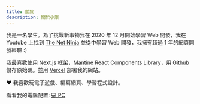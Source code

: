 ```yaml
---
title: 關於
description: 關於小康
---
```


我是一名學生。為了挑戰新事物我在 2020 年 12 月開始學習 Web 開發，我在 Youtube 上找到 [The Net Ninja](https://www.youtube.com/c/TheNetNinja) 並從中學習 Web 開發，我擁有超過 1 年的網頁開發經驗 :)

我最喜歡使用 [Next.js](https://nextjs.org/) 框架，[Mantine](https://mantine.dev/) React Components Library，用 [Github](https://github.com/) 儲存原始碼。並用 [Vercel](https://vercel.com/) 部署我的網站。

❤️ 我喜歡玩電子遊戲、編寫網頁、學習程式設計。

看看我的電腦配置: [💻 PC](/pc-specs)
